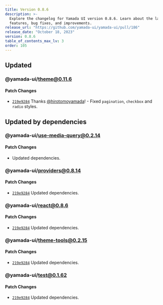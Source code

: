 ```yaml
---
title: Version 0.8.6
description: >-
  Explore the changelog for Yamada UI version 0.8.6. Learn about the latest
  features, bug fixes, and improvements.
release_url: "https://github.com/yamada-ui/yamada-ui/pull/186"
release_date: "October 18, 2023"
version: 0.8.6
table_of_contents_max_lv: 3
order: 105
---
```


## Updated

### @yamada-ui/theme@0.11.6

#### Patch Changes

- [`219e9284`](https://github.com/hirotomoyamada/yamada-ui/commit/219e9284227a09263b555d0473c55900b0746fbe) Thanks [@hirotomoyamada](https://github.com/hirotomoyamada)! - Fixed `pagination`, `checkbox` and `radio` styles.

## Updated by dependencies

### @yamada-ui/use-media-query@0.2.14

#### Patch Changes

- Updated dependencies.

### @yamada-ui/providers@0.8.14

#### Patch Changes

- [`219e9284`](https://github.com/hirotomoyamada/yamada-ui/commit/219e9284227a09263b555d0473c55900b0746fbe) Updated dependencies.

### @yamada-ui/react@0.8.6

#### Patch Changes

- [`219e9284`](https://github.com/hirotomoyamada/yamada-ui/commit/219e9284227a09263b555d0473c55900b0746fbe) Updated dependencies.

### @yamada-ui/theme-tools@0.2.15

#### Patch Changes

- [`219e9284`](https://github.com/hirotomoyamada/yamada-ui/commit/219e9284227a09263b555d0473c55900b0746fbe) Updated dependencies.

### @yamada-ui/test@0.1.62

#### Patch Changes

- [`219e9284`](https://github.com/hirotomoyamada/yamada-ui/commit/219e9284227a09263b555d0473c55900b0746fbe) Updated dependencies.
